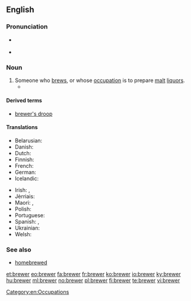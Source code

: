 {{also|Brewer}}
==English==
{{wikipedia|Brewing}}

===Pronunciation===
* {{a|UK}} {{IPA|/ˈbɹuː.ə(ɹ)/}}
* {{rhymes|uːə(ɹ)}}

===Noun===
{{en-noun}}

# Someone who [[brew]]s, or whose [[occupation]] is to prepare [[malt]] [[liquor]]s.
#* {{quote-book|year=2006|author=[[w:Edwin Black|Edwin Black]]
|title=Internal Combustion
|chapter=2|url=http://openlibrary.org/works/OL4103950W
|passage=But through the oligopoly, charcoal fuel proliferated throughout London's trades and industries.&nbsp; By the 1200s, '''brewers''' and bakers, tilemakers, glassblowers, pottery producers, and a range of other craftsmen all became hour-to-hour consumers of charcoal.}}

====Derived terms====
* [[brewer's droop]]

====Translations====
{{trans-top|someone who brews}}
* Belarusian: {{t|be|півава́р|m|sc=Cyrl}}
* Danish: {{t|da|brygger|c}}
* Dutch: {{t+|nl|brouwer}}
* Finnish: {{t+|fi|oluenpanija}}
* French: {{t+|fr|brasseur|m}}
* German: {{t|de|Brauer|m}}
* Icelandic: {{t|is|bruggari|m}}
{{trans-mid}}
* Irish: {{t|ga|bríbhéir|m}}, {{t|ga|grúdaire|m}}
* Jèrriais: {{t|roa-jer|bracheux|m}}
* Maori: {{t|mi|kaikōpiro}}, {{t|mi|kaikōpiro waipiro}}
* Polish: {{t+|pl|piwowar|m}}
* Portuguese: {{t|pt|cervejeiro|m}}
* Spanish: {{t+|es|cervecero}}, {{t|es|brebajero}}
* Ukrainian: {{t+|uk|пивова́р|m|sc=Cyrl}}
* Welsh: {{t|cy|bragwr|m}}
{{trans-bottom}}

===See also===
* [[homebrewed]]

[[Category:en:Occupations]]

[[et:brewer]]
[[eo:brewer]]
[[fa:brewer]]
[[fr:brewer]]
[[ko:brewer]]
[[io:brewer]]
[[ky:brewer]]
[[hu:brewer]]
[[ml:brewer]]
[[no:brewer]]
[[pl:brewer]]
[[fi:brewer]]
[[te:brewer]]
[[vi:brewer]]